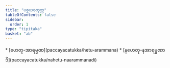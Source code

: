 ```yaml
---
title: "ပစ္စယစတုက္က"
tableOfContents: false
sidebar:
  order: 1
type: "tipitaka"
basket: "ab"
---
```



<DynamicBreadcrumb />



<TableOfContents>
* [ဟေတု-အာရမ္မဏ](paccayacatukka/hetu-arammana)
* [နဟေတု-နအာရမ္မဏာဒိ](paccayacatukka/nahetu-naarammanadi)
</TableOfContents>